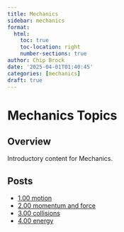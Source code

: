 ```yaml
---
title: Mechanics
sidebar: mechanics
format:
  html:
    toc: true
    toc-location: right
    number-sections: true
author: Chip Brock
date: '2025-04-01T01:40:45'
categories: [mechanics]
draft: true
---
```


# Mechanics Topics

## Overview

Introductory content for Mechanics.

## Posts

- [1.00 motion](20250415_0100-motion/0100-motion.qmd)
- [2.00 momentum and force](20250415_0200-momentum_and_force/0200-momentum_and_force.qmd)
- [3.00 collisions](20250415_0300-collisions/0300-collisions.qmd)
- [4.00 energy](20250415_0400-energy/0400-energy.qmd)

